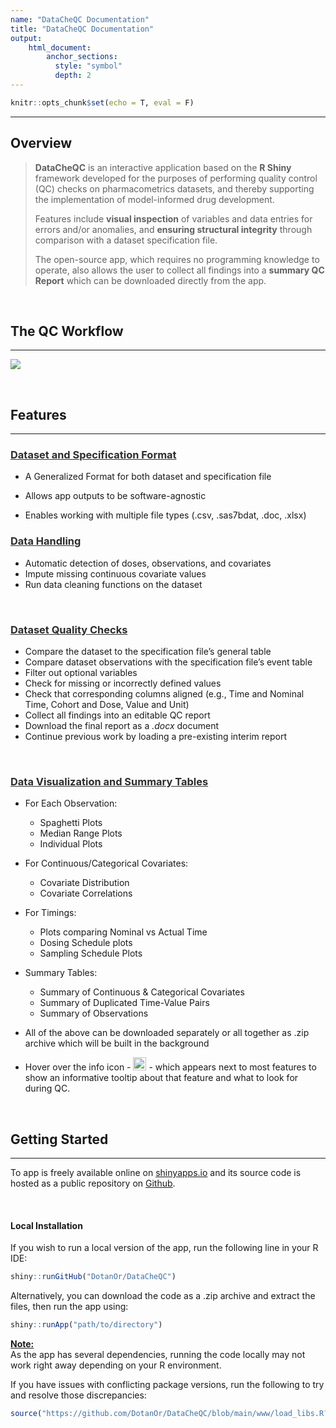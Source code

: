```yaml
---
name: "DataCheQC Documentation"
title: "DataCheQC Documentation"
output: 
    html_document:
        anchor_sections:
          style: "symbol"
          depth: 2
---
```


```r
knitr::opts_chunk$set(echo = T, eval = F)
```

------------------------------------------------------------------------

## Overview

> **DataCheQC** is an interactive application based on the **R Shiny** framework developed for the purposes of performing quality control (QC) checks on pharmacometrics datasets, and thereby supporting the implementation of model-informed drug development.
>
> Features include **visual inspection** of variables and data entries for errors and/or anomalies, and **ensuring structural integrity** through comparison with a dataset specification file.
>
> The open-source app, which requires no programming knowledge to operate, also allows the user to collect all findings into a **summary QC Report** which can be downloaded directly from the app.

<br>

## The QC Workflow

------------------------------------------------------------------------

![](https://user-images.githubusercontent.com/111221177/227787492-d4a40cfe-94fd-4aa3-99eb-7e64d49cac84.png){#qc_workflow}

<br>

## Features

------------------------------------------------------------------------

### [Dataset and Specification Format](input_format.html){style="color: #2d2d2d"}

-   A Generalized Format for both dataset and specification file

-   Allows app outputs to be software-agnostic

-   Enables working with multiple file types (.csv, .sas7bdat, .doc, .xlsx)

### [Data Handling](data_handling.html){style="color: #2d2d2d"}

-   Automatic detection of doses, observations, and covariates
-   Impute missing continuous covariate values
-   Run data cleaning functions on the dataset

<br>

### [Dataset Quality Checks](dataset_qc.html){style="color: #2d2d2d"}

-   Compare the dataset to the specification file's general table
-   Compare dataset observations with the specification file's event table
-   Filter out optional variables
-   Check for missing or incorrectly defined values
-   Check that corresponding columns aligned (e.g., Time and Nominal Time, Cohort and Dose, Value and Unit)
-   Collect all findings into an editable QC report
-   Download the final report as a *.docx* document
-   Continue previous work by loading a pre-existing interim report

<br>

### [Data Visualization and Summary Tables](eda_st.html){style="color: #2d2d2d"}

-   For Each Observation:

    -   Spaghetti Plots
    -   Median Range Plots
    -   Individual Plots

-   For Continuous/Categorical Covariates:

    -   Covariate Distribution
    -   Covariate Correlations

-   For Timings:

    -   Plots comparing Nominal vs Actual Time
    -   Dosing Schedule plots
    -   Sampling Schedule Plots

-   Summary Tables:

    -   Summary of Continuous & Categorical Covariates
    -   Summary of Duplicated Time-Value Pairs
    -   Summary of Observations

-   All of the above can be downloaded separately or all together as .zip archive which will be built in the background

-   Hover over the info icon - ![](www/circle-info-solid.svg "Hover over me for more info!"){#hover-icon margin-bottom="3px" width="21"} - which appears next to most features to show an informative tooltip about that feature and what to look for during QC.

<br>

## Getting Started

------------------------------------------------------------------------

To app is freely available online on [shinyapps.io](https://dotanor.shinyapps.io/DataCheQC/) and its source code is hosted as a public repository on [Github](https://github.com/DotanOr/DataCheQC).

<br>

#### Local Installation

If you wish to run a local version of the app, run the following line in your R IDE:

```r
shiny::runGitHub("DotanOr/DataCheQC")
```

Alternatively, you can download the code as a .zip archive and extract the files, then run the app using:

```r
shiny::runApp("path/to/directory")
```

<strong style= "text-decoration: underline">Note:</strong>\
As the app has several dependencies, running the code locally may not work right away depending on your R environment.

If you have issues with conflicting package versions, run the following to try and resolve those discrepancies:

``` .r
source("https://github.com/DotanOr/DataCheQC/blob/main/www/load_libs.R?raw=TRUE")
```
